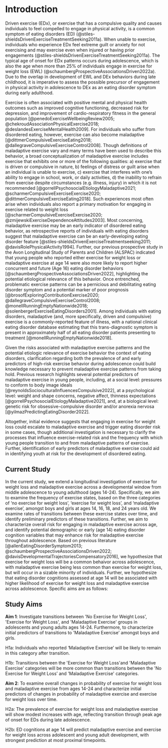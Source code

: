 # Introduction

Driven exercise (EDx), or exercise that has a compulsive quality and causes individuals to feel compelled to engage in physical activity, is a common symptom of eating disorders (ED) (@stiles-shieldsDrivenExerciseTreatmentSeeking2011a). When unable to exercise, individuals who experience EDx feel extreme guilt or anxiety for not exercising and may exercise even when injured or having prior engagements (@stiles-shieldsDrivenExerciseTreatmentSeeking2011a). The typical age of onset for EDx patterns occurs during adolescence, which is also the age when more than 25% of individuals engage in exercise for weight loss (EWL) (@schaumbergProspectiveAssociationsDriven2022a). Due to the overlap in development of EWL and DEx behaviors during late childhood, it is imperative to assess the possible precursor of engagement in physical activity in adolescence to DEx as an eating disorder symptom during early adulthood.

Exercise is often associated with positive mental and physical health outcomes such as improved cognitive functioning, decreased risk for depression, and improvement of cardio-respiratory fitness in the general population [@penedoExerciseWellbeingReview2005; @chekroudAssociationPhysicalExercise2018; @deslandesExerciseMentalHealth2009]. For individuals who suffer from disordered eating, however, exercise can also become maladaptive [@dittmerCompulsiveExerciseEating2018; @dallegraveCompulsiveExerciseControl2008]. Though definitions of maladaptive exercise vary and many terms have been used to describe this behavior, a broad conceptualization of maladaptive exercise includes exercise that exhibits one or more of the following qualities: a) exercise that is driven or compulsive in nature, b) feelings of distress or guilt arise when an individual is unable to exercise, c) exercise that interferes with one's ability to engage in school, work, or daily activities, d) the inability to refrain from exercise despite circumstances (e.g. illness, injury) in which it is not recommended [@gorrellPsychosocialEtiologyMaladaptive2021; @scharmerCompulsiveExerciseExercise2020; @dittmerCompulsiveExerciseEating2018]. Such experiences most often arise when individuals also report a primary motivation for engaging in exercise related to weight loss [@scharmerCompulsiveExerciseExercise2020; @zmijewskiExerciseDependenceAttitudes2003]. Most concerning, maladaptive exercise may be an early indicator of disordered eating behavior, as retrospective reports of individuals with eating disorders suggest that maladaptive exercise can be an early-developing eating disorder feature [@stiles-shieldsDrivenExerciseTreatmentseeking2011; @davisRolePhysicalActivity1994]. Further, our previous prospective study in the Avon Longitudinal Study of Parents and Children (ALSPAC) indicated that young people who reported either exercise for weight loss or maladaptive exercise at age 14 were also more likely to report higher concurrent and future (Age 16) eating disorder behaviors [@schaumbergProspectiveAssociationsDriven2022], highlighting the potential etiological relevance of this behavior. Once entrenched, problematic exercise patterns can be a pernicious and debilitating eating disorder symptom and a potential marker of poor prognosis [@brosofExploringContributionExercise2020; @dallegraveCompulsiveExerciseControl2008; @monellRunningEmptyNationwide2018; @solenbergerExerciseEatingDisorders2001]. Among individuals with eating disorders, maladaptive (and, more specifically, driven and compulsive) exercise is a commonly-reported feature of illness, with a national clinical eating disorder database estimating that this trans-diagnostic symptom is present in approximately half of all eating disorder patients presenting to treatment [@monellRunningEmptyNationwide2018].

Given the risks associated with maladaptive exercise patterns and the potential etiologic relevance of exercise behavior the context of eating disorders, clarification regarding both the prevalence of and early predictors of high-risk exercise behavior during adolescence could build knowledge necessary to prevent maladaptive exercise patterns from taking hold. Previous research highlights several potential predictors of maladaptive exercise in young people, including, at a social level: pressures to conform to body image ideals [@reynoldsSocioculturalInfluencesCompulsive2022], at a psychological level: weight and shape concerns, negative affect, thinness expectations [@gorrellPsychosocialEtiologyMaladaptive2021], and, at a biological level: genetic risk for obsessive-compulsive disorder and/or anorexia nervosa [@yilmazPredictingEatingDisorder2022].

Altogether, initial evidence suggests that engaging in exercise for weight loss could escalate to maladaptive exercise and trigger eating disorder risk in some cases, though additional investigation is necessary to clarify the processes that influence exercise-related risk and the frequency with which young people transition to and from maladaptive patterns of exercise. Further, identification of early predictors of maladaptive exercise could aid in identifying youth at risk for the development of disordered eating.

## Current Study

In the current study, we extend a longitudinal investigation of exercise for weight loss and maladaptive exercise across a developmental window from middle adolescence to young adulthood (ages 14-24). Specifically, we aim to examine the frequency of exercise states, based on the three categories of 'no exercise for weight loss', 'exercise for weight loss', and 'maladaptive exercise', amongst boys and girls at ages 14, 16, 18, and 24 years old. We examine rates of transitions between these exercise states over time, and identify preliminary predictors of these transitions. Further, we aim to characterize overall risk for engaging in maladaptive exercise across age, and identify potential demographic or early (age 14) eating disorder cognition variables that may enhance risk for maladaptive exercise throughout adolescence. Based on previous literature [@allenEatingDisorderSymptom2013; @schaumbergProspectiveAssociationsDriven2022; @davisDevelopmentalTrajectoriesCompensatory2016], we hypothesize that exercise for weight loss will be a common behaivor across adolescence, with maladaptive exercise being less common than exercise for weight loss, but will occur in a sizable minority of individuals. Further, we hypothesize that eating disorder cognitions assessed at age 14 will be associated with higher likelihood of exercise for weight loss and maladaptive exercise across adolescence. Specific aims are as follows:

## Study Aims

**Aim 1**: Investigate transitions between \'No Exercise for Weight Loss\', \'Exercise for Weight Loss\', and \'Maladaptive Exercise\' groups in adolescents and young adults ages 14-24. Furthermore, to characterize initial predictors of transitions to \'Maladaptive Exercise\' amongst boys and girls.

H1a: Individuals who reported 'Maladaptive Exercise' will be likely to remain in this category after transition.

H1b: Transitions between the \'Exercise for Weight Loss\'and \'Maladaptive Exercise\' categories will be more common than transitions between the \'No Exercise for Weight Loss' and \'Maladaptive Exercise\' categories.

**Aim 2**: To examine overall changes in probability of exercise for weight loss and maladaptive exercise from ages 14-24 and characterize initial predictors of changes in probability of maladaptive exercise and exercise for weight loss over time.

H2a: The prevalence of exercise for weight loss and maladaptive exercise will show modest increases with age, reflecting transition through peak age of onset for EDs during late adolescence.

H2b: ED cognitions at age 14 will predict maladaptive exercise and exercise for weight loss across adolescent and young adult development, with strongest prediction at most proximal timepoints.
